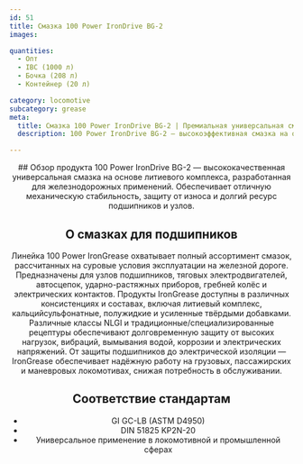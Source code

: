 ```yaml
---
id: 51
title: Смазка 100 Power IronDrive BG-2
images:

quantities:
  - Опт
  - IBC (1000 л)
  - Бочка (208 л)
  - Контейнер (20 л)

category: locomotive
subcategory: grease
meta:
  title: Смазка 100 Power IronDrive BG-2 | Премиальная универсальная смазка для локомотивов
  description: 100 Power IronDrive BG-2 — высокоэффективная смазка на основе литиевого комплекса, разработанная для локомотивных и промышленных применений. Обеспечивает отличную механическую стабильность, защиту от износа и длительный срок службы подшипников и общих узлов. Соответствует GI GC-LB (ASTM D4950) и DIN 51825 KP2N-20 для надёжного универсального применения на грузовых и пассажирских локомотивах.

---
```


<Header>
  ## Обзор продукта
  100 Power IronDrive BG-2 — высококачественная универсальная смазка на основе литиевого комплекса, разработанная для железнодорожных применений. Обеспечивает отличную механическую стабильность, защиту от износа и долгий ресурс подшипников и узлов.

  ## О смазках для подшипников
  Линейка 100 Power IronGrease охватывает полный ассортимент смазок, рассчитанных на суровые условия эксплуатации на железной дороге. Предназначены для узлов подшипников, тяговых электродвигателей, автосцепок, ударно-растяжных приборов, гребней колёс и электрических контактов. Продукты IronGrease доступны в различных консистенциях и составах, включая литиевый комплекс, кальцийсульфонатные, полужидкие и усиленные твёрдыми добавками. Различные классы NLGI и традиционные/специализированные рецептуры обеспечивают долговременную защиту от высоких нагрузок, вибраций, вымывания водой, коррозии и электрических напряжений. От защиты подшипников до электрической изоляции — IronGrease обеспечивает надёжную работу на грузовых, пассажирских и маневровых локомотивах, снижая потребность в обслуживании.

  ## Соответствие стандартам
  - GI GC-LB (ASTM D4950)
  - DIN 51825 KP2N-20
  - Универсальное применение в локомотивной и промышленной сферах

</Header>
